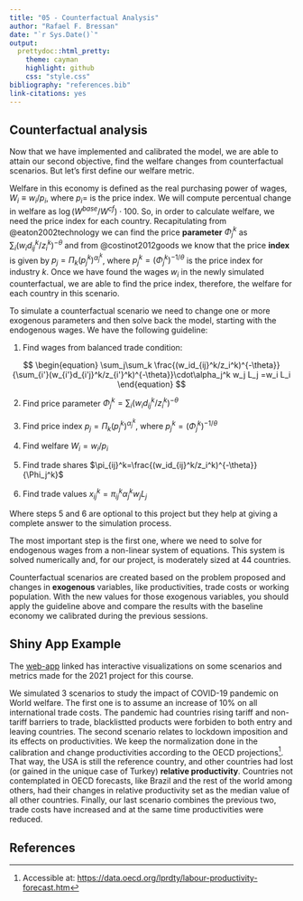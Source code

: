 ```yaml
---
title: "05 - Counterfactual Analysis"
author: "Rafael F. Bressan"
date: "`r Sys.Date()`"
output:
  prettydoc::html_pretty:
    theme: cayman
    highlight: github
    css: "style.css"
bibliography: "references.bib"
link-citations: yes
---
```


<script type="text/x-mathjax-config">
MathJax.Hub.Config({
  TeX: { 
      equationNumbers: { 
            autoNumber: "all",
            formatNumber: function (n) {return n}
      } 
  }
});
</script>

## Counterfactual analysis

Now that we have implemented and calibrated the model, we are able to attain our second objective, find the welfare changes from counterfactual scenarios. But let's first define our welfare metric.

Welfare in this economy is defined as the real purchasing power of wages, $W_i\equiv w_i/p_i$, where $p_i=$ is the price index. We will compute percentual change in welfare as $\log(W^{base}/W^{cf})\cdot 100$. So, in order to calculate welfare, we need the price index for each country. Recapitulating from @eaton2002technology we can find the price **parameter** $\Phi_j^k$ as $\sum_i(w_id_{ij}^k/z_i^k)^{-\theta}$ and from @costinot2012goods we know that the price **index** is given by $p_j=\Pi_k(p_j^k)^{\alpha_j^k}$, where $p_j^k=(\Phi_j^k)^{-1/\theta}$ is the price index for industry $k$. Once we have found the wages $w_i$ in the newly simulated counterfactual, we are able to find the price index, therefore, the welfare for each country in this scenario.

To simulate a counterfactual scenario we need to change one or more exogenous parameters and then solve back the model, starting with the endogenous wages. We have the following guideline:

1. Find wages from balanced trade condition:

$$
\begin{equation}
  \sum_j\sum_k \frac{(w_id_{ij}^k/z_i^k)^{-\theta}}{\sum_{i'}(w_{i'}d_{i'j}^k/z_{i'}^k)^{-\theta}}\cdot\alpha_j^k w_j L_j =w_i L_i
\end{equation}
$$

2. Find price parameter $\Phi_j^k=\sum_i(w_id_{ij}^k/z_i^k)^{-\theta}$

3. Find price index $p_j=\Pi_k(p_j^k)^{\alpha_j^k}$, where $p_j^k=(\Phi_j^k)^{-1/\theta}$

4. Find welfare $W_i = w_i/p_i$

5. Find trade shares $\pi_{ij}^k=\frac{(w_id_{ij}^k/z_i^k)^{-\theta}}{\Phi_j^k}$

6. Find trade values $x_{ij}^k=\pi_{ij}^k \alpha_j^k w_j L_j$

Where steps 5 and 6 are optional to this project but they help at giving a complete answer to the simulation process.

The most important step is the first one, where we need to solve for endogenous wages from a non-linear system of equations. This system is solved numerically and, for our project, is moderately sized at 44 countries.

Counterfactual scenarios are created based on the problem proposed and changes in **exogenous** variables, like productivities, trade costs or working population. With the new values for those exogenous variables, you should apply the guideline above and compare the results with the baseline economy we calibrated during the previous sessions.

## Shiny App Example

The [web-app](https://rfbressan.shinyapps.io/trade_project1/) linked has interactive visualizations on some scenarios and metrics made for the 2021 project for this course.

We simulated 3 scenarios to study the impact of COVID-19 pandemic on World welfare. The first one is to assume an increase of 10% on all international trade costs. The pandemic had countries rising tariff and non-tariff barriers to trade, blacklistted products were forbiden to both entry and leaving countries. The second scenario relates to lockdown imposition and its effects on productivities. We keep the normalization done in the calibration and change productivities according to the OECD projections[^oecd]. That way, the USA is still the reference country, and other countries had lost (or gained in the unique case of Turkey) **relative productivity**. Countries not contemplated in OECD forecasts, like Brazil and the rest of the world among others, had their changes in relative productivity set as the median value of all other countries.  Finally, our last scenario combines the previous two, trade costs have increased and at the same time productivities were reduced.

[^oecd]: Accessible at: [https://data.oecd.org/lprdty/labour-productivity-forecast.htm](https://data.oecd.org/lprdty/labour-productivity-forecast.htm)

## References